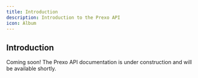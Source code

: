 ```yaml
---
title: Introduction
description: Introduction to the Prexo API
icon: Album
---
```


## Introduction

<Callout>
Coming soon! The Prexo API documentation is under construction and will be available shortly.
</Callout>